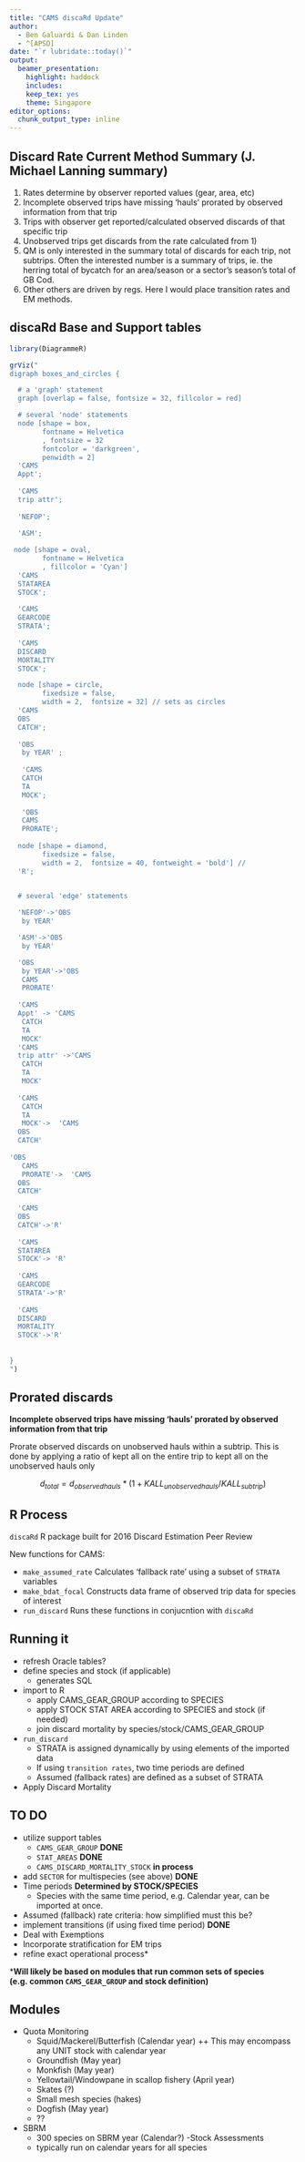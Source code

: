 ```yaml
---
title: "CAMS discaRd Update"
author: 
  - Ben Galuardi & Dan Linden
  - ^[APSD]
date: "`r lubridate::today()`"  
output:
  beamer_presentation:
    highlight: haddock
    includes:
    keep_tex: yes
    theme: Singapore
editor_options:
  chunk_output_type: inline
---
```



## Discard Rate Current Method Summary (J. Michael Lanning summary)

1. Rates determine by observer reported values (gear, area, etc)
2. Incomplete observed trips have missing 'hauls' prorated by observed information from that trip
3. Trips with observer get reported/calculated observed discards   of that specific trip
4. Unobserved trips get discards from the rate calculated from 1)
5. QM is only interested in the summary total of discards for each trip, not subtrips. Often the interested number is a summary of trips, ie. the herring total of bycatch for an area/season or a sector's season's total of GB Cod.
6. Other others are driven by regs. Here I would place transition rates and EM methods.

<!-- I recommend separating out issues such as mismatching gear and area for the future QA data system.  -->

<!-- And of course, any change management must be worked through proper and transparent interaction with all end users and clients including council and  SFD. -->

## discaRd Base and Support tables

```r
library(DiagrammeR)

grViz("
digraph boxes_and_circles {

  # a 'graph' statement
  graph [overlap = false, fontsize = 32, fillcolor = red]

  # several 'node' statements
  node [shape = box,
        fontname = Helvetica
        , fontsize = 32
        fontcolor = 'darkgreen', 
        penwidth = 2]
  'CAMS 
  Appt'; 
  
  'CAMS 
  trip attr';
  
  'NEFOP';
  
  'ASM';

 node [shape = oval,
        fontname = Helvetica
        , fillcolor = 'Cyan']
  'CAMS
  STATAREA
  STOCK'; 
  
  'CAMS
  GEARCODE
  STRATA'; 
  
  'CAMS
  DISCARD
  MORTALITY
  STOCK';

  node [shape = circle,
        fixedsize = false,
        width = 2,  fontsize = 32] // sets as circles
  'CAMS
  OBS
  CATCH'; 
  
  'OBS 
   by YEAR' ; 
   
   'CAMS
   CATCH
   TA
   MOCK'; 
   
   'OBS
   CAMS
   PRORATE';
  
  node [shape = diamond,
        fixedsize = false,
        width = 2,  fontsize = 40, fontweight = 'bold'] // 
  'R';
  

  # several 'edge' statements

  'NEFOP'->'OBS 
   by YEAR'

  'ASM'->'OBS 
   by YEAR'

  'OBS 
   by YEAR'->'OBS
   CAMS
   PRORATE'
  
  'CAMS 
  Appt' -> 'CAMS
   CATCH
   TA
   MOCK'
  'CAMS 
  trip attr' ->'CAMS
   CATCH
   TA
   MOCK'
  
  'CAMS
   CATCH
   TA
   MOCK'->  'CAMS
  OBS
  CATCH'
  
'OBS
   CAMS
   PRORATE'->  'CAMS
  OBS
  CATCH'
  
  'CAMS
  OBS
  CATCH'->'R'
  
  'CAMS
  STATAREA
  STOCK'-> 'R'
  
  'CAMS
  GEARCODE
  STRATA'->'R'
  
  'CAMS
  DISCARD
  MORTALITY
  STOCK'->'R'
  
 
}
")

```


<!-- ## Tables created and steps to date -->

<!-- **Rates determine by observer reported values (gear, area, etc)** -->
<!-- Observed discards -->

<!-- `make_obdbs_table_cams_v2.sql` -->

<!-- created:  -->

<!-- * `apsd.bg_obdbs_cams_mock2018` -->
<!-- * `apsd.bg_obdbs_cams_mock2019` -->
<!-- * `apsd.bg_obdbs_cams_mock2020` -->

## Prorated discards
**Incomplete observed trips have missing 'hauls' prorated by observed information from that trip**

Prorate observed discards on unobserved hauls within a subtrip.
This is done by applying a ratio of kept all on the entire trip to kept all on the unobserved hauls only

$$d_{total} = d_{observedhauls}*(1+KALL_{unobserved hauls}/KALL_{subtrip})$$

<!-- `make_obdbs_prorate.sql` -->

<!-- created: -->

<!-- * `apsd.obs_cams_prorate`   -->
<!-- 	+ this table was made using  `apsd.bg_obdbs_cams_mock2018` and `apsd.bg_obdbs_cams_mock2019` -->

<!-- ## Use prorated observed discard values  -->
<!-- **Trips with observer get reported/calculated observed discards of that specific trip** -->

<!-- Match observed hauls to subtrips -->

<!-- `explore_link3_mesh_match.sql` -->

<!-- This step matches on `LINK1` -->
<!-- `AREA`, `GEAR` and `MESHGROUP` (sm, lg, xlg). This is a hard match and will go awry if there is a mismatch in the data. -->

<!-- ## Use prorated observed discard values (cont.) -->
<!-- tables created:  -->

<!-- * `apsd.bg_cams_catch_mock` -->
<!-- 	+ follows the steps layed out for mid-Atlantic discard estimation. `Gear`, `mesh`, `region`, `half of year` CASE statements should be replaced at some point with table driven code.   -->
<!-- 	+ Utilizes the current apportionment table: `apsd.cams_apport_20201230` -->
<!-- * `apsd.bg_obs_cams_tmp1` -->
<!-- 	+ links to `dmis.d_match_obs_link` and `apsd.bg_cams_catch_mock`; **multiple** subtrips only.  -->
<!-- <!-- * to date (`r lubridate::today()`), this is only using trips that have **multiple** subtrips. These are the only cases where the pro-ration step matters.  --> 
<!-- *  `apsd.bg_obs_cams_tmp2` is used in the `squid example` and include all trips.  -->

<!-- **Unobserved trips get discards from the rate calculated from 1)** -->


## R Process

`discaRd` R package built for 2016 Discard Estimation Peer Review

\includegraphics[width = .25\textwidth, height = .25\textheight]{discaRd.png}

New functions for CAMS:

<!-- - `get_obs_disc_vals`  -->
- `make_assumed_rate` Calculates 'fallback rate' using a subset of `STRATA` variables
- `make_bdat_focal` Constructs data frame of observed trip data for species of interest
- `run_discard` Runs these functions in conjucntion with `discaRd`

## Running it 

- refresh Oracle tables?
- define species and stock (if applicable)
	+ generates SQL
- import to R
	+ apply CAMS_GEAR_GROUP according to SPECIES
	+ apply STOCK STAT AREA according to SPECIES and stock (if needed)
	+ join discard mortality by species/stock/CAMS_GEAR_GROUP
- `run_discard`
	+ STRATA is assigned dynamically by using elements of the imported data
	+ If using `transition rates`, two time periods are defined
	+ Assumed (fallback rates) are defined as a subset of STRATA
- Apply Discard Mortality 
	

<!-- ## output -->

<!-- \includegraphics[width = \textwidth]{dest_strata_squid_ex.jpg} -->
<!-- \vspace{2cm} -->
<!-- \includegraphics[width = \textwidth]{squid_ex_table.jpg} -->

<!-- ## compare to ACL summary -->
<!-- \includegraphics[width = \textwidth]{CAMS_discaRd_ACL_comparison.jpg} -->

## TO DO
- utilize support tables
	+ `CAMS_GEAR_GROUP` **DONE**
	+ `STAT_AREAS` **DONE**
	+ `CAMS_DISCARD_MORTALITY_STOCK` **in process**
- add `SECTOR` for multispecies (see above) **DONE**
- Time periods **Determined by STOCK/SPECIES**
	+ Species with the same time period, e.g. Calendar year, can be imported at once. 
- Assumed (fallback) rate criteria: how simplified must this be?
- implement transitions (if using fixed time period) **DONE**
- Deal with Exemptions
- Incorporate stratification for EM trips
- refine exact operational process*

***Will likely be based on modules that run common sets of species (e.g. common `CAMS_GEAR_GROUP` and stock definition)**

## Modules

<!-- We envision CAMS discards to run via several modules that are specific to the FMP and purpose. They will include: -->
<!-- \begin{small} -->

- Quota Monitoring
	+ Squid/Mackerel/Butterfish (Calendar year)
		++ This may encompass any UNIT stock with calendar year
	+ Groundfish (May year)
	+ Monkfish (May year)
	+ Yellowtail/Windowpane in scallop fishery (April year)
	+ Skates (?)
	+ Small mesh species (hakes)
	+ Dogfish (May year)
	+ ??
- SBRM
	+ 300 species on SBRM year (Calendar?)
-Stock Assessments
	+ typically run on calendar years for all species

<!-- \end{small} -->


```r

```
